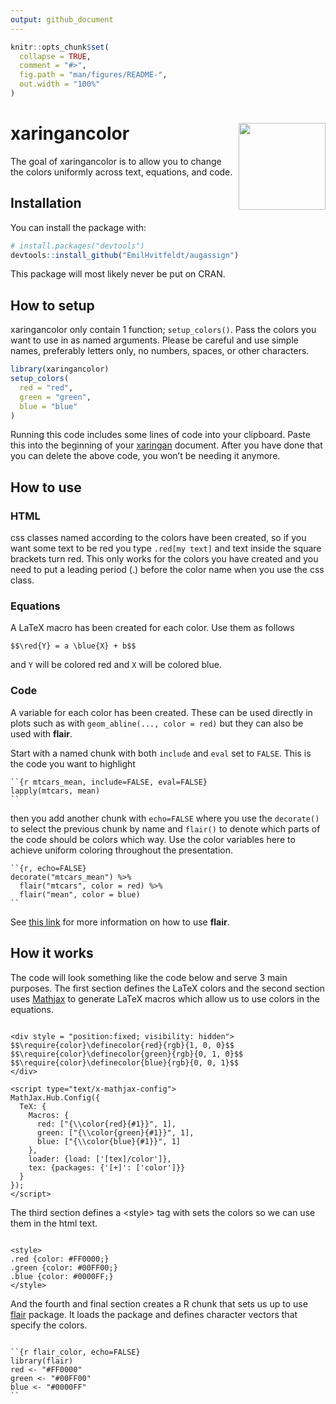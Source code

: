 ```yaml
---
output: github_document
---
```


<!-- README.md is generated from README.Rmd. Please edit that file -->

```r
knitr::opts_chunk$set(
  collapse = TRUE,
  comment = "#>",
  fig.path = "man/figures/README-",
  out.width = "100%"
)
```

# xaringancolor <img src='man/figures/logo.png' align="right" height="139" />

<!-- badges: start -->
<!-- badges: end -->

The goal of xaringancolor is to allow you to change the colors uniformly across text, equations, and code.

## Installation

You can install the package with:

``` r
# install.packages("devtools")
devtools::install_github("EmilHvitfeldt/augassign")
```

This package will most likely never be put on CRAN.

## How to setup

xaringancolor only contain 1 function; `setup_colors()`. Pass the colors you want to use in as named arguments. Please be careful and use simple names, preferably letters only, no numbers, spaces, or other characters.

```r
library(xaringancolor)
setup_colors(
  red = "red",
  green = "green",
  blue = "blue"
)
```

Running this code includes some lines of code into your clipboard. Paste this into the beginning of your [xaringan](https://github.com/yihui/xaringan) document. After you have done that you can delete the above code, you won't be needing it anymore.

## How to use

### HTML

css classes named according to the colors have been created, so if you want some text to be red you type `.red[my text]` and text inside the square brackets turn red. This only works for the colors you have created and you need to put a leading period (.) before the color name when you use the css class.

### Equations

A LaTeX macro has been created for each color. Use them as follows

```code
$$\red{Y} = a \blue{X} + b$$
```

and `Y` will be colored red and `X` will be colored blue.

### Code

A variable for each color has been created. These can be used directly in plots such as with `geom_abline(..., color = red)` but they can also be used with **flair**.

Start with a named chunk with both `include` and `eval` set to `FALSE`. This is the code you want to highlight

```code
``{r mtcars_mean, include=FALSE, eval=FALSE}
lapply(mtcars, mean)
``
```

then you add another chunk with `echo=FALSE` where you use the `decorate()` to select the previous chunk by name and `flair()` to denote which parts of the code should be colors which way. Use the color variables here to achieve uniform coloring throughout the presentation.

```code
``{r, echo=FALSE}
decorate("mtcars_mean") %>%
  flair("mtcars", color = red) %>%
  flair("mean", color = blue)
``
```

See [this link](https://r-for-educators.github.io/flair/index.html) for more information on how to use **flair**.

## How it works

The code will look something like the code below and serve 3 main purposes. The first section defines the LaTeX colors and the second section uses [Mathjax](https://www.mathjax.org/) to generate LaTeX macros which allow us to use colors in the equations.

```code

<div style = "position:fixed; visibility: hidden">
$$\require{color}\definecolor{red}{rgb}{1, 0, 0}$$
$$\require{color}\definecolor{green}{rgb}{0, 1, 0}$$
$$\require{color}\definecolor{blue}{rgb}{0, 0, 1}$$
</div>

<script type="text/x-mathjax-config">
MathJax.Hub.Config({
  TeX: {
    Macros: {
      red: ["{\\color{red}{#1}}", 1],
      green: ["{\\color{green}{#1}}", 1],
      blue: ["{\\color{blue}{#1}}", 1]
    },
    loader: {load: ['[tex]/color']},
    tex: {packages: {'[+]': ['color']}}
  }
});
</script>

```

The third section defines a \<style\> tag with sets the colors so we can use them in the html text.

```code

<style>
.red {color: #FF0000;}
.green {color: #00FF00;}
.blue {color: #0000FF;}
</style>

```

And the fourth and final section creates a R chunk that sets us up to use [flair](https://github.com/r-for-educators/flair) package. It loads the package and defines character vectors that specify the colors.

```code

``{r flair_color, echo=FALSE}
library(flair)
red <- "#FF0000"
green <- "#00FF00"
blue <- "#0000FF"
``

```
